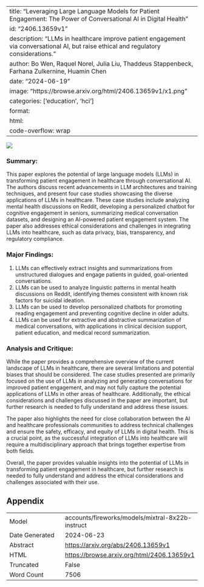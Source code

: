 
---
title: "Leveraging Large Language Models for Patient Engagement: The Power of Conversational AI in Digital Health"
id: "2406.13659v1"
description: "LLMs in healthcare improve patient engagement via conversational AI, but raise ethical and regulatory considerations."
author: Bo Wen, Raquel Norel, Julia Liu, Thaddeus Stappenbeck, Farhana Zulkernine, Huamin Chen
date: "2024-06-19"
image: "https://browse.arxiv.org/html/2406.13659v1/x1.png"
categories: ['education', 'hci']
format:
  html:
    code-overflow: wrap
---

![](https://browse.arxiv.org/html/2406.13659v1/x1.png)

### Summary:

This paper explores the potential of large language models (LLMs) in transforming patient engagement in healthcare through conversational AI. The authors discuss recent advancements in LLM architectures and training techniques, and present four case studies showcasing the diverse applications of LLMs in healthcare. These case studies include analyzing mental health discussions on Reddit, developing a personalized chatbot for cognitive engagement in seniors, summarizing medical conversation datasets, and designing an AI-powered patient engagement system. The paper also addresses ethical considerations and challenges in integrating LLMs into healthcare, such as data privacy, bias, transparency, and regulatory compliance.

### Major Findings:

1. LLMs can effectively extract insights and summarizations from unstructured dialogues and engage patients in guided, goal-oriented conversations.
2. LLMs can be used to analyze linguistic patterns in mental health discussions on Reddit, identifying themes consistent with known risk factors for suicidal ideation.
3. LLMs can be used to develop personalized chatbots for promoting reading engagement and preventing cognitive decline in older adults.
4. LLMs can be used for extractive and abstractive summarization of medical conversations, with applications in clinical decision support, patient education, and medical record summarization.

### Analysis and Critique:

While the paper provides a comprehensive overview of the current landscape of LLMs in healthcare, there are several limitations and potential biases that should be considered. The case studies presented are primarily focused on the use of LLMs in analyzing and generating conversations for improved patient engagement, and may not fully capture the potential applications of LLMs in other areas of healthcare. Additionally, the ethical considerations and challenges discussed in the paper are important, but further research is needed to fully understand and address these issues.

The paper also highlights the need for close collaboration between the AI and healthcare professionals communities to address technical challenges and ensure the safety, efficacy, and equity of LLMs in digital health. This is a crucial point, as the successful integration of LLMs into healthcare will require a multidisciplinary approach that brings together expertise from both fields.

Overall, the paper provides valuable insights into the potential of LLMs in transforming patient engagement in healthcare, but further research is needed to fully understand and address the ethical considerations and challenges associated with their use.

## Appendix

|          |          |
|----------|----------|
| Model     | accounts/fireworks/models/mixtral-8x22b-instruct       |
| Date Generated     | 2024-06-23       |
| Abstract | [https://arxiv.org/abs/2406.13659v1](https://arxiv.org/abs/2406.13659v1)        |
| HTML     | [https://browse.arxiv.org/html/2406.13659v1](https://browse.arxiv.org/html/2406.13659v1)       |
| Truncated       | False       |
| Word Count       | 7506       |